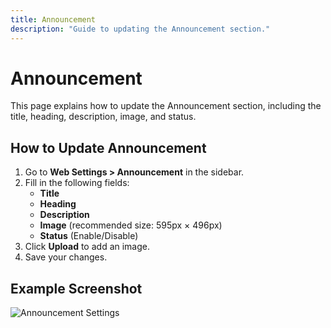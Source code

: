 ```yaml
---
title: Announcement
description: "Guide to updating the Announcement section."
---
```


# Announcement

This page explains how to update the Announcement section, including the title, heading, description, image, and status.

## How to Update Announcement

1. Go to **Web Settings > Announcement** in the sidebar.
2. Fill in the following fields:
   - **Title**
   - **Heading**
   - **Description**
   - **Image** (recommended size: 595px × 496px)
   - **Status** (Enable/Disable)
3. Click **Upload** to add an image.
4. Save your changes.

## Example Screenshot

![Announcement Settings](../assets/announcement-settings.png) 